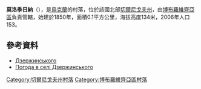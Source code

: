 {{coord|50|42|25|N|31|26|58|E|scale:100000|display=title}}

'''莫洛季日納'''（{{lang-uk|Молодіжне}}），是[[烏克蘭|烏克蘭]]的村落，位於該國北部[[切爾尼戈夫州|切爾尼戈夫州]]，由[[博布羅維齊亞區|博布羅維齊亞區]]負責管轄，始建於1850年，面積0.1平方公里，海拔高度134米，2006年人口153。

==參考資料==
*[http://w1.c1.rada.gov.ua/pls/z7502/A005?rdat1=10.11.2011&rf7571=39636 Дзержинського]{{dead link|date=2018年4月 |bot=InternetArchiveBot |fix-attempted=yes }}
*[http://weather.in.ua/ua/chernigovskaja/6650 Погода в селі Дзержинського]

[[Category:切爾尼戈夫州村落|Category:切爾尼戈夫州村落]]
[[Category:博布羅維齊亞區村落|Category:博布羅維齊亞區村落]]


{{Chernihiv-geo-stub}}